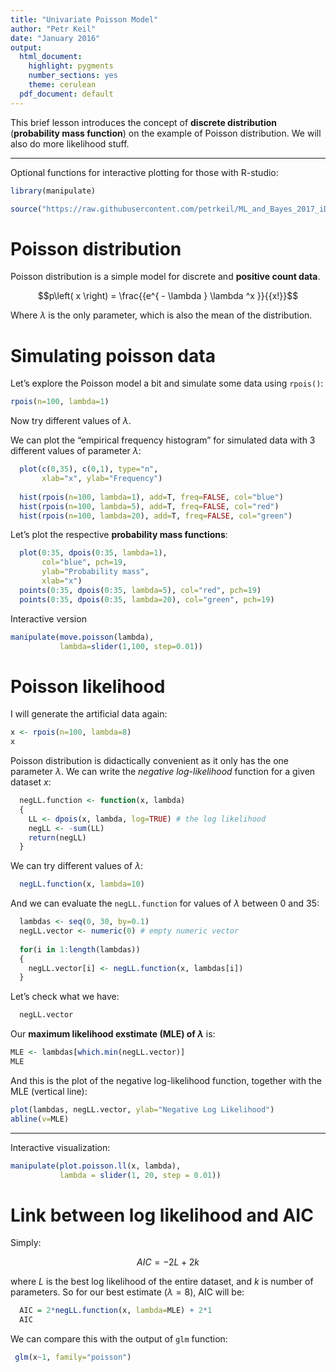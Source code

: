 ```yaml
---
title: "Univariate Poisson Model"
author: "Petr Keil"
date: "January 2016"
output:
  html_document:
    highlight: pygments
    number_sections: yes
    theme: cerulean
  pdf_document: default
---
```


This brief lesson introduces the concept of **discrete distribution** 
(**probability mass function**) on the example of Poisson distribution. We will
also do more likelihood stuff.

***

Optional functions for interactive plotting for those with R-studio:

```r
library(manipulate)

source("https://raw.githubusercontent.com/petrkeil/ML_and_Bayes_2017_iDiv/master/Univariate%20Poisson%20Model/plotting_poisson.r")

```

# Poisson distribution

Poisson distribution is a simple model for discrete and **positive count data**.

$$p\left( x \right) = \frac{{e^{ - \lambda } \lambda ^x }}{{x!}}$$

Where $\lambda$ is the only parameter, which is also the mean of the distribution. 

# Simulating poisson data

Let's explore the Poisson model a bit and simulate some data using ```rpois()```:
```r
rpois(n=100, lambda=1)
```
Now try different values of $\lambda$.


We can plot the "empirical frequency histogram" for simulated data with 3 different values of parameter $\lambda$:
```r
  plot(c(0,35), c(0,1), type="n",
       xlab="x", ylab="Frequency")
  
  hist(rpois(n=100, lambda=1), add=T, freq=FALSE, col="blue")
  hist(rpois(n=100, lambda=5), add=T, freq=FALSE, col="red")
  hist(rpois(n=100, lambda=20), add=T, freq=FALSE, col="green")
```

Let's plot the respective **probability mass functions**:
```r
  plot(0:35, dpois(0:35, lambda=1), 
       col="blue", pch=19, 
       ylab="Probability mass",
       xlab="x")
  points(0:35, dpois(0:35, lambda=5), col="red", pch=19)
  points(0:35, dpois(0:35, lambda=20), col="green", pch=19)
```

Interactive version

```r
manipulate(move.poisson(lambda),
           lambda=slider(1,100, step=0.01))
```


# Poisson likelihood

I will generate the artificial data again:
```r
x <- rpois(n=100, lambda=8)
x
```

Poisson distribution is didactically convenient as it only has the one parameter $\lambda$. We can write the *negative log-likelihood* function for a given dataset $x$:
```r
  negLL.function <- function(x, lambda)
  {
    LL <- dpois(x, lambda, log=TRUE) # the log likelihood
    negLL <- -sum(LL)
    return(negLL)
  }
```

We can try different values of $\lambda$:
```r
  negLL.function(x, lambda=10)
```

And we can evaluate the ```negLL.function``` for values of $\lambda$ between 0 and 35:
```r
  lambdas <- seq(0, 30, by=0.1)
  negLL.vector <- numeric(0) # empty numeric vector
  
  for(i in 1:length(lambdas))
  {
    negLL.vector[i] <- negLL.function(x, lambdas[i])  
  }
```

Let's check what we have:
```r
  negLL.vector
```

Our **maximum likelihood exstimate (MLE) of $\lambda$** is:
```r
MLE <- lambdas[which.min(negLL.vector)] 
MLE
```

And this is the plot of the negative log-likelihood function, together with the 
MLE (vertical line):
```r
plot(lambdas, negLL.vector, ylab="Negative Log Likelihood")
abline(v=MLE)
```

***

Interactive visualization:

```r
manipulate(plot.poisson.ll(x, lambda),
           lambda = slider(1, 20, step = 0.01))
```

# Link between log likelihood and AIC

Simply:

$$AIC = -2L + 2k$$

where $L$ is the best log likelihood of the entire dataset, and $k$ is number of parameters. So for our best estimate ($\lambda = 8$), AIC will be:

```r
  AIC = 2*negLL.function(x, lambda=MLE) + 2*1
  AIC
```

We can compare this with the output of `glm` function:

```r
 glm(x~1, family="poisson")
```



